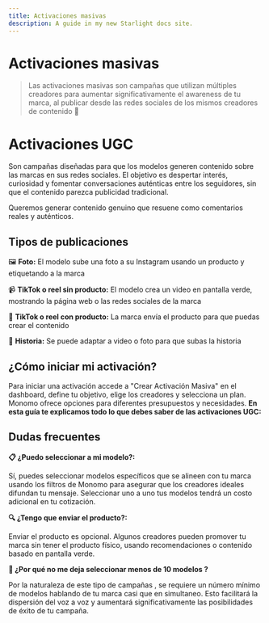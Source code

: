 ```yaml
---
title: Activaciones masivas
description: A guide in my new Starlight docs site.
---
```

# Activaciones masivas

> Las activaciones masivas son campañas que utilizan múltiples creadores para aumentar significativamente el awareness de tu marca, al publicar desde las redes sociales de los mismos creadores de contenido 📲
> 

# Activaciones UGC

Son campañas diseñadas para que los modelos generen contenido sobre las marcas en sus redes sociales. El objetivo es despertar interés, curiosidad y fomentar conversaciones auténticas entre los seguidores, sin que el contenido parezca publicidad tradicional.

Queremos generar contenido genuino que resuene como comentarios reales y auténticos.


## Tipos de publicaciones

🖼️ **Foto:** El modelo sube una foto a su Instagram usando un producto y etiquetando a la marca

📹 **TikTok o reel sin producto:** El modelo crea un video en pantalla verde, mostrando la página web o las redes sociales de la marca

🎁 **TikTok o reel con producto:** La marca envía el producto para que puedas crear el contenido

📜 **Historia:** Se puede adaptar a video o foto para que subas la historia

## ¿Cómo iniciar mi activación?

Para iniciar una activación accede a "Crear Activación Masiva" en el dashboard, define tu objetivo, elige los creadores y selecciona un plan. Monomo ofrece opciones para diferentes presupuestos y necesidades. **En esta guía te explicamos todo lo que debes saber de las activaciones UGC:**


## Dudas frecuentes

**📋 ¿Puedo seleccionar a mi modelo?:** 

Sí, puedes seleccionar modelos específicos que se alineen con tu marca usando los filtros de Monomo para asegurar que los creadores ideales difundan tu mensaje. Seleccionar uno a uno tus modelos tendrá un costo adicional en tu cotización. 

**🔍 ¿Tengo que enviar el producto?:**

Enviar el producto es opcional. Algunos creadores pueden promover tu marca sin tener el producto físico, usando recomendaciones o contenido basado en pantalla verde.

**📃 ¿Por qué no me deja seleccionar menos de 10 modelos ?**

Por la naturaleza de este tipo de campañas , se requiere un número mínimo de modelos hablando de tu marca casi que en simultaneo. Esto facilitará la dispersión del voz a voz y aumentará significativamente las posibilidades de éxito de tu campaña.
